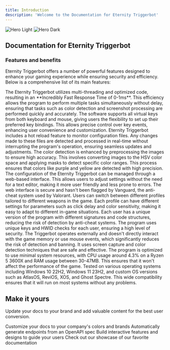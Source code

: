 ```yaml
---
title: Introduction
description: 'Welcome to the Documentation for Eternity Triggerbot'
---
```


<img
  className="block dark:hidden"
  src="/images/hero-light.svg"
  alt="Hero Light"
/>
<img
  className="hidden dark:block"
  src="/images/hero-dark.svg"
  alt="Hero Dark"
/>

## Documentation for Eternity Triggerbot
### Features and benefits

Eternity Triggerbot offers a number of powerful features designed to enhance your gaming experience while ensuring security and efficiency. Below is a comprehensive list of its main features:

<CardGroup cols={2}>
  <Card title="Ultra-fast response time" icon="star-shooting">
    The Eternity Triggerbot utilizes multi-threading and optimized code, resulting in an **Incredibly Fast Response Time of 0-1ms**. This efficiency allows the program to perform multiple tasks simultaneously without delay, ensuring that tasks such as color detection and screenshot processing are performed quickly and accurately.
  </Card>
  <Card title="Flexible hotkeys" icon="keyboard">
    The software supports all virtual keys from both keyboard and mouse, giving users the flexibility to set up their preferred key bindings. This allows precise control over key events, enhancing user convenience and customization.
  </Card>
  <Card title="Real-time configuration monitoring" icon="arrows-rotate">
    Eternity Triggerbot includes a hot reload feature to monitor configuration files. Any changes made to these files are detected and processed in real-time without interrupting the program's operation, ensuring seamless updates and adjustments.
  </Card>
  <Card title="Accurate Color Detection" icon="crosshairs">
    The color detection is enhanced by preprocessing the images to ensure high accuracy. This involves converting images to the HSV color space and applying masks to detect specific color ranges. This process ensures that colors like purple and yellow are detected with high precision.
  </Card>
  <Card title="Web-Based User Interface" icon="browsers">
    The configuration of the Eternity Triggerbot can be managed through a web-based interface. This allows users to adjust settings without the need for a text editor, making it more user friendly and less prone to errors. The web interface is secure and hasn't been flagged by Vanguard, the anti-cheat system used by Valorant.
  </Card>
  <Card title="Weapon Profiles" icon="gun">
    Users can switch between different profiles tailored to different weapons in the game. Each profile can have different settings for parameters such as click delay and color sensitivity, making it easy to adapt to different in-game situations.
  </Card>
  <Card title="Security and Privacy" icon="file-shield">
    Each user has a unique version of the program with different signatures and code structures, reducing the risk of detection by anti-cheat systems. The program uses unique keys and HWID checks for each user, ensuring a high level of security.
  </Card>
  <Card title="External Operation" icon="gear-code">
    The Triggerbot operates externally and doesn't directly interact with the game memory or use mouse events, which significantly reduces the risk of detection and banning. It uses screen capture and color detection techniques that are safe and effective.
  </Card>
  <Card title="Low Resource Consumption" icon="microchip">
    The program is optimized to use minimal system resources, with CPU usage around 4.3% on a Ryzen 5 3600X and RAM usage between 30-47MB. This ensures that it won't affect the performance of the game.
  </Card>
  <Card title="Compatibility" icon="compact-disc">
    Tested on various operating systems including Windows 10 22H2, Windows 11 23H2, and custom OS versions such as AtlasOS, ReviOS, XOS, and Ghost Spectre. This wide compatibility ensures that it will run on most systems without any problems.
  </Card>
</CardGroup>

## Make it yours

Update your docs to your brand and add valuable content for the best user conversion.

<CardGroup cols={2}>
  <Card
    title="Customize Style"
    icon="palette"
    href="https://mintlify.com/docs/settings/global"
  >
    Customize your docs to your company's colors and brands
  </Card>
  <Card
    title="Reference APIs"
    icon="code"
    href="https://mintlify.com/docs/api-playground/openapi"
  >
    Automatically generate endpoints from an OpenAPI spec
  </Card>
  <Card
    title="Add Components"
    icon="screwdriver-wrench"
    href="https://mintlify.com/docs/components/accordion"
  >
    Build interactive features and designs to guide your users
  </Card>
  <Card
    title="Get Inspiration"
    icon="stars"
    href="https://mintlify.com/customers"
  >
    Check out our showcase of our favorite documentation
  </Card>
</CardGroup>
